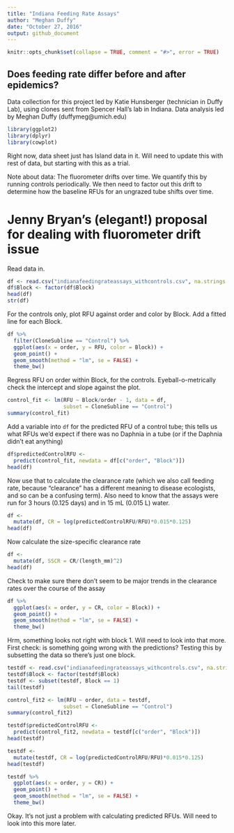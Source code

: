 ```yaml
---
title: "Indiana Feeding Rate Assays"
author: "Meghan Duffy"
date: "October 27, 2016"
output: github_document
---
```


```r
knitr::opts_chunk$set(collapse = TRUE, comment = "#>", error = TRUE)
```

## Does feeding rate differ before and after epidemics?

Data collection for this project led by Katie Hunsberger (technician in Duffy Lab), using clones sent from Spencer Hall's lab in Indiana. Data analysis led by Meghan Duffy (duffymeg@umich.edu)

```r
library(ggplot2)
library(dplyr)
library(cowplot)
```
Right now, data sheet just has Island data in it. Will need to update this with rest of data, but starting with this as a trial.

Note about data: The fluorometer drifts over time. We quantify this by running controls periodically. We then need to factor out this drift to determine how the baseline RFUs for an ungrazed tube shifts over time. 

# Jenny Bryan's (elegant!) proposal for dealing with fluorometer drift issue

Read data in.

```r
df <- read.csv("indianafeedingrateassays_withcontrols.csv", na.strings = ".")
df$Block <- factor(df$Block)
head(df)
str(df)
```

For the controls only, plot RFU against order and color by Block. Add a fitted line for each Block.

```r
df %>%
  filter(CloneSubline == "Control") %>% 
  ggplot(aes(x = order, y = RFU, color = Block)) +
  geom_point() +
  geom_smooth(method = "lm", se = FALSE) +
  theme_bw() 
```

Regress RFU on order within Block, for the controls. Eyeball-o-metrically check the intercept and slope against the plot.

```r
control_fit <- lm(RFU ~ Block/order - 1, data = df,
                  subset = CloneSubline == "Control")
summary(control_fit)
```

Add a variable into `df` for the predicted RFU of a control tube; this tells us what RFUs we'd expect if there was no Daphnia in a tube (or if the Daphnia didn't eat anything)

```r
df$predictedControlRFU <-
  predict(control_fit, newdata = df[c("order", "Block")])
head(df)
```

Now use that to calculate the clearance rate (which we also call feeding rate, because "clearance" has a different meaning to disease ecologists, and so can be a confusing term). Also need to know that the assays were run for 3 hours (0.125 days) and in 15 mL (0.015 L) water.

```r
df <-
  mutate(df, CR = log(predictedControlRFU/RFU)*0.015*0.125)
head(df)
```

Now calculate the size-specific clearance rate
```r
df <-
  mutate(df, SSCR = CR/(length_mm)^2)
head(df)
```

Check to make sure there don't seem to be major trends in the clearance rates over the course of the assay
```r
df %>%
  ggplot(aes(x = order, y = CR, color = Block)) +
  geom_point() +
  geom_smooth(method = "lm", se = FALSE) +
  theme_bw() 
```

Hrm, something looks not right with block 1. Will need to look into that more. First check: is something going wrong with the predictions? Testing this by subsetting the data so there's just one block.

```r
testdf <- read.csv("indianafeedingrateassays_withcontrols.csv", na.strings = ".")
testdf$Block <- factor(testdf$Block)
testdf <- subset(testdf, Block == 1)
tail(testdf)
```

```r
control_fit2 <- lm(RFU ~ order, data = testdf,
                  subset = CloneSubline == "Control")
summary(control_fit2)
```

```r
testdf$predictedControlRFU <-
  predict(control_fit2, newdata = testdf[c("order", "Block")])
head(testdf)
```

```r
testdf <-
  mutate(testdf, CR = log(predictedControlRFU/RFU)*0.015*0.125)
head(testdf)
```

```r
testdf %>%
  ggplot(aes(x = order, y = CR)) +
  geom_point() +
  geom_smooth(method = "lm", se = FALSE) +
  theme_bw() 
```

Okay. It's not just a problem with calculating predicted RFUs. Will need to look into this more later.

